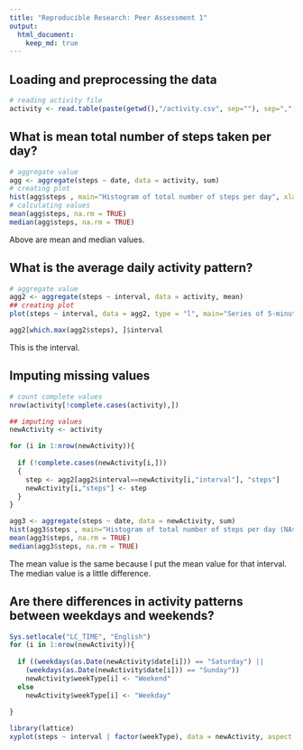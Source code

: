 ---
title: "Reproducible Research: Peer Assessment 1"
output: 
  html_document:
    keep_md: true
---


## Loading and preprocessing the data
```{r}
# reading activity file
activity <- read.table(paste(getwd(),"/activity.csv", sep=""), sep=",", header=TRUE)
```


## What is mean total number of steps taken per day?
```{r}
# aggregate value
agg <- aggregate(steps ~ date, data = activity, sum)
# creating plot
hist(agg$steps , main="Histogram of total number of steps per day", xlab="total steps per day")
# calculating values
mean(agg$steps, na.rm = TRUE)
median(agg$steps, na.rm = TRUE)

```
Above are mean and median values.


## What is the average daily activity pattern?
```{r}
# aggregate value
agg2 <- aggregate(steps ~ interval, data = activity, mean)
## creating plot
plot(steps ~ interval, data = agg2, type = "l", main="Series of 5-minute interval")

agg2[which.max(agg2$steps), ]$interval
```
This is the interval.


## Imputing missing values
```{r}
# count complete values
nrow(activity[!complete.cases(activity),])

## imputing values
newActivity <- activity

for (i in 1:nrow(newActivity)){
  
  if (!complete.cases(newActivity[i,]))
  {
    step <- agg2[agg2$interval==newActivity[i,"interval"], "steps"]
    newActivity[i,"steps"] <- step
  }
}

agg3 <- aggregate(steps ~ date, data = newActivity, sum)
hist(agg3$steps , main="Histogram of total number of steps per day (NAs filled)", xlab="total steps per day (NAs filled")
mean(agg3$steps, na.rm = TRUE)
median(agg3$steps, na.rm = TRUE)
```
The mean value is the same because I put the mean value for that interval. 
The median value is a little difference.

## Are there differences in activity patterns between weekdays and weekends?
```{r}
Sys.setlocale("LC_TIME", "English")
for (i in 1:nrow(newActivity)){  
  
  if ((weekdays(as.Date(newActivity$date[i])) == "Saturday") ||
    (weekdays(as.Date(newActivity$date[i])) == "Sunday"))
    newActivity$weekType[i] <- "Weekend"
  else
    newActivity$weekType[i] <- "Weekday"  
  
}

library(lattice)
xyplot(steps ~ interval | factor(weekType), data = newActivity, aspect = 1/2, type = "l")

```
